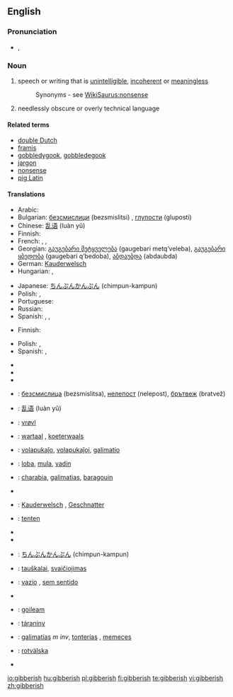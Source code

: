 ==English==

===Pronunciation===
* {{IPA|/ˈdʒɪb.ə.rɪʃ/}}, {{SAMPA|"dZIb.@.rIS/}}

===Noun===
{{en-noun|-}}

# speech or writing that is [[unintelligible]], [[incoherent]] or [[meaningless]]
#: Synonyms - see [[WikiSaurus:nonsense]]
# needlessly obscure or overly technical language

====Related terms====
* [[double Dutch]]
* [[Framis|framis]]
* [[gobbledygook]], [[gobbledegook]]
* [[jargon]]
* [[nonsense]]
* [[pig Latin]]

====Translations====
{{trans-top|unintelligible speech or writing}}
* Arabic: {{Arab|[[رطانة|رَطَانَة]]}} {{IPAchar|(raʈāna)}} {{f}}
* Bulgarian: [[безсмислици]] (bezsmislitsi) {{f|p}}, [[глупости]] (gluposti) {{f|p}}
* Chinese: [[乱语]] (luàn yǔ)
* Finnish: {{t+|fi|siansaksa}}
* French: {{t|fr|baragouin|m}}, {{t|fr|galimatias|m}}, {{t|fr|charabia|m}}
* Georgian: [[გაუგებარი მეტყველება]] (gaugebari metq‘veleba), [[გაუგებარი ყბედობა]] (gaugebari q‘bedoba), [[აბდაუბდა]] (abdaubda)
* German: [[Kauderwelsch]] {{n}}
* Hungarian: {{t-|hu|badarság}}, {{t-|hu|zagyvaság}}
{{trans-mid}}
* Japanese: [[ちんぷんかんぷん]] (chimpun-kampun)
* Polish: {{t|pl|jazgot|m}}, {{t-|pl|bełkot|m}}
* Portuguese: {{t|pt|algaravia|f}}
* Russian: {{t|ru|невнятность|tr=nevnjátnost’|f}}
* Spanish: {{t|es|algarabía|f}}, {{t|es|farfulla|f}}, {{t|es|monserga|f}}
{{trans-bottom}}

{{trans-top|needlessly obscure or overly technical language}}
* Finnish: {{t+|fi|heprea}}
{{trans-mid}}
* Polish: {{t|pl|jazgot|m}}, {{t-|pl|bełkot|m}}
* Spanish: {{t|es|jerga|f}}, {{t|es|galimatías|m}}
{{trans-bottom}}

{{checktrans-top}}
* {{trreq|Albanian}}
* {{trreq|Arabic}}
* {{trreq|Armenian}}
* {{ttbc|Bulgarian}}: [[безсмислица]] (bezsmislitsa), [[нелепост]] (nelepost), [[брътвеж]] (bratvež)
* {{ttbc|Chinese}}: [[乱语]] (luàn yǔ)
* {{ttbc|Danish}}: [[vrøvl]]
* {{ttbc|Dutch}}: [[wartaal]] {{f}}, [[koeterwaals]] {{n}}
* {{ttbc|Esperanto}}: [[volapukaĵo]], [[volapukaĵoj]], [[galimatio]]
* {{ttbc|Estonian}}: [[loba]], [[mula]], [[vadin]]
* {{ttbc|French}}: [[charabia]], [[galimatias]], [[baragouin]]
* {{trreq|Georgian}}
* {{ttbc|German}}: [[Kauderwelsch]] {{n}}, [[Geschnatter]] {{n}}
{{checktrans-mid}}
* {{ttbc|Haitian Creole}}: [[tenten]]
* {{trreq|Hebrew}}
* {{trreq|Italian}}
* {{ttbc|Japanese}}: [[ちんぷんかんぷん]] (chimpun-kampun)
* {{ttbc|Lithuanian}}: [[tauškalai]], [[svaičiojimas]]
* {{ttbc|Portuguese}}: [[vazio]] {{m}}, [[sem sentido]]
* {{trreq|Russian}}
* {{ttbc|Scottish Gaelic}}: [[goileam]] {{m}}
* {{ttbc|Slovak}}: [[táraniny]] {{f|p}}
* {{ttbc|Spanish}}: [[galimatías]] ''m inv'', [[tonterías]] {{f|p}}, [[memeces]] {{f|p}}
* {{ttbc|Swedish}}: [[rotvälska]]
* {{trreq|Turkish}}
{{checktrans-bottom}}


[[io:gibberish]]
[[hu:gibberish]]
[[pl:gibberish]]
[[fi:gibberish]]
[[te:gibberish]]
[[vi:gibberish]]
[[zh:gibberish]]